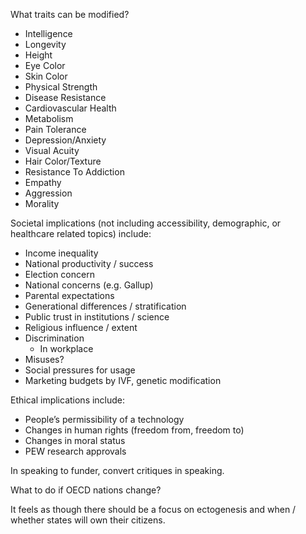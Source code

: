 

What traits can be modified?

* Intelligence
* Longevity
* Height
* Eye Color
* Skin Color
* Physical Strength
* Disease Resistance
* Cardiovascular Health
* Metabolism
* Pain Tolerance
* Depression/Anxiety
* Visual Acuity
* Hair Color/Texture
* Resistance To Addiction
* Empathy
* Aggression
* Morality

Societal implications (not including accessibility, demographic, or healthcare related topics) include:

* Income inequality
* National productivity / success
* Election concern
* National concerns (e.g. Gallup)
* Parental expectations
* Generational differences / stratification
* Public trust in institutions / science
* Religious influence / extent
* Discrimination
  * In workplace
* Misuses?
* Social pressures for usage
* Marketing budgets by IVF, genetic modification

Ethical implications include:

* People's permissibility of a technology
* Changes in human rights (freedom from, freedom to)
* Changes in moral status
* PEW research approvals

In speaking to funder, convert critiques in speaking.


What to do if OECD nations change?

It feels as though there should be a focus on ectogenesis and when / whether states will own their citizens.
